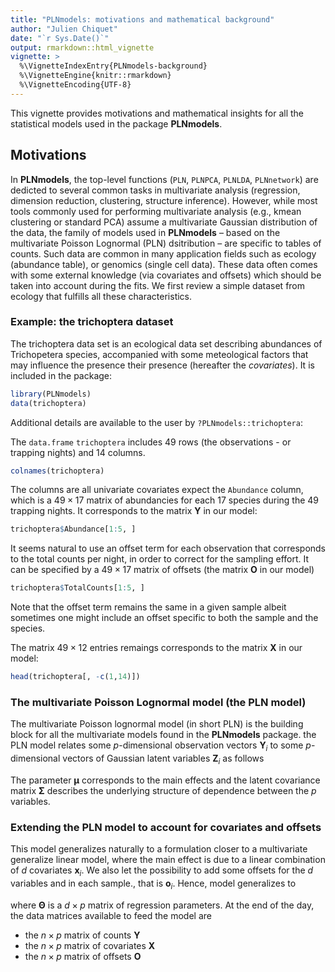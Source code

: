 ```yaml
---
title: "PLNmodels: motivations and mathematical background"
author: "Julien Chiquet"
date: "`r Sys.Date()`"
output: rmarkdown::html_vignette
vignette: >
  %\VignetteIndexEntry{PLNmodels-background}
  %\VignetteEngine{knitr::rmarkdown}
  %\VignetteEncoding{UTF-8}
---
```


This vignette provides motivations and mathematical insights for all the statistical models used in the package **PLNmodels**.

## Motivations

In **PLNmodels**, the top-level functions (`PLN`, `PLNPCA`, `PLNLDA`, `PLNnetwork`) are dedicted to several common tasks in multivariate analysis (regression, dimension reduction, clustering, structure inference). However, while most tools commonly used for performing multivariate analysis (e.g., kmean clustering or standard PCA) assume a multivariate Gaussian distribution of the data, the family of models used in **PLNmodels**  -- based on the multivariate Poisson Lognormal (PLN) dsitribution -- are specific to tables of counts. Such data are common in many application fields such as ecology (abundance table), or genomics (single cell data). These data often comes with some external knowledge (via covariates and offsets) which should be taken into account during the fits. We first review a simple dataset from ecology that fulfills all these characteristics.

### Example: the trichoptera dataset

The trichoptera data set is an ecological data set describing abundances of Trichopetera species, accompanied with some meteological factors that may influence the presence their presence (hereafter the _covariates_). It is included in the package:

```r
library(PLNmodels)
data(trichoptera)
```

Additional details are available to the user by  `?PLNmodels::trichoptera`:

The `data.frame` `trichoptera` includes 49 rows (the observations - or trapping nights) and 14 columns.

```r
colnames(trichoptera)
```

The columns are all univariate covariates expect the `Abundance` column, which is a $49 \times 17$ matrix of abundancies for each 17 species during the 49 trapping nights. It corresponds to the matrix $\mathbf{Y}$ in our model:

```r
trichoptera$Abundance[1:5, ]
```

It seems natural to use an offset term for each observation that corresponds to the total counts per night, in order to correct for the sampling effort. It can be specified by a $49 \times 17$ matrix of offsets (the matrix $\mathbf{O}$ in our model)

```r
trichoptera$TotalCounts[1:5, ]
```
Note that the offset term remains the same in a given sample albeit sometimes one might include an offset specific to both the sample and the species.

The matrix $49 \times 12$ entries remaings corresponds to the matrix $\mathbf{X}$ in our model:

```r
head(trichoptera[, -c(1,14)])
```

### The multivariate Poisson Lognormal model (the PLN model)

The multivariate Poisson lognormal model (in short PLN) is the building block for all the multivariate models found in the **PLNmodels** package. the PLN model relates some $p$-dimensional observation vectors $\mathbf{Y}_i$ to some  $p$-dimensional vectors of Gaussian latent variables $\mathbf{Z}_i$ as follows
\begin{equation}
  \label{eq:pln-model}
  \begin{array}{rcl}
  \text{latent space } &   \mathbf{Z}_i \sim \mathcal{N}({\boldsymbol\mu},\boldsymbol\Sigma) \\
  \text{observation space } &  Y_{ij} | Z_{ij} \quad \text{indep.} &   \mathbf{Y}_i | \mathbf{Z}_i\sim\mathcal{P}\left(\exp\{\mathbf{Z}_i\}\right)
  \end{array}
\end{equation}

The parameter ${\boldsymbol\mu}$ corresponds to the main effects and the latent covariance matrix $\boldsymbol\Sigma$ describes the underlying structure of dependence between the $p$ variables.

### Extending the PLN model to account for covariates and offsets

This model generalizes naturally to a formulation closer to a multivariate generalize linear model, where the main effect is due to a linear combination of $d$ covariates $\mathbf{x}_i$. We also let the possibility to add some offsets for the $d$ variables and in each sample., that is $\mathbf{o}_i$. Hence, model \eqref{eq:pln-model} generalizes to

\begin{equation}
  \label{eq:pln-model-glm}
  \mathbf{Y}_i | \mathbf{Z}_i \sim \mathcal{P}\left(\exp\{\mathbf{Z}_i\}\right), \qquad \mathbf{Z}_i \sim \mathcal{N}({\mathbf{o}_i + \mathbf{x}_i^\top\boldsymbol\Theta},\boldsymbol\Sigma) \\
\end{equation}
where $\boldsymbol\Theta$ is a $d\times p$ matrix of regression parameters. At the end of the day, the data matrices available to feed the model are

  - the $n\times p$ matrix of counts $\mathbf{Y}$
  - the $n\times p$ matrix of covariates $\mathbf{X}$
  - the $n\times p$ matrix of offsets $\mathbf{O}$

